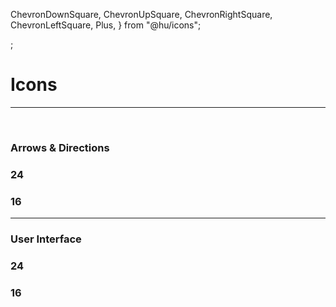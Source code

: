   ChevronDownSquare,
  ChevronUpSquare,
  ChevronRightSquare,
  ChevronLeftSquare,
  Plus,
} from "@hu/icons";

<Meta title="tokens/Icons" />;

# Icons

---

&nbsp;

### **Arrows & Directions**

### 24

<IconGallery>
  <IconItem name="Plus">
    <Icon size="md">
      <Plus />
    </Icon>
  </IconItem>
  <IconItem name="ChevronUpSquare">
    <Icon size="md">
      <ChevronUpSquare />
    </Icon>
  </IconItem>
  <IconItem name="ChevronRightSquare">
    <Icon size="md">
      <ChevronRightSquare />
    </Icon>
  </IconItem>
  <IconItem name="ChevronLeftSquare">
    <Icon size="md">
      <ChevronLeftSquare />
    </Icon>
  </IconItem>
</IconGallery>

### 16

<IconGallery>
  <IconItem name="Plus">
    <Icon size="sm">
      <Plus />
    </Icon>
  </IconItem>
</IconGallery>

---

### **User Interface**

### 24

<IconGallery>
  <IconItem name="ChevronDownSquare">
    <Icon size="md">
      <ChevronDownSquare />
    </Icon>
  </IconItem>
</IconGallery>

### 16

<IconGallery>
  <IconItem name="ChevronDownSquare">
    <Icon size="md">
      <ChevronDownSquare />
    </Icon>
  </IconItem>
</IconGallery>
